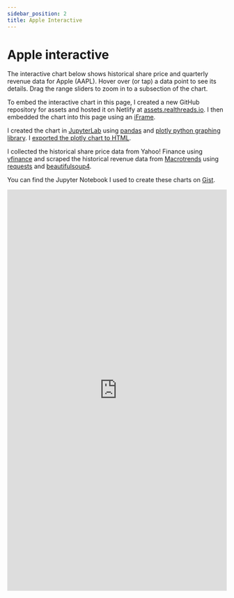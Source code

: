 ```yaml
---
sidebar_position: 2
title: Apple Interactive
---
```


# Apple interactive

The interactive chart below shows historical share price and quarterly revenue data for Apple (AAPL). Hover over (or tap) a data point to see its details. Drag the range sliders to zoom in to a subsection of the chart.

To embed the interactive chart in this page, I created a new GitHub repository for assets and hosted it on Netlify at [assets.realthreads.io](https://assets.realthreads.io/). I then embedded the chart into this page using an [iFrame](https://www.w3schools.com/tags/tag_iframe.ASP).

I created the chart in [JupyterLab](https://jupyter.org/) using [pandas](https://pypi.org/project/pandas/) and [plotly python graphing library](https://plotly.com/graphing-libraries/). I [exported the plotly chart to HTML](https://plotly.com/python/interactive-html-export/). 

I collected the historical share price data from Yahoo! Finance using [yfinance](https://pypi.org/project/yfinance/) and scraped the historical revenue data from [Macrotrends](https://www.macrotrends.net/) using [requests](https://pypi.org/project/requests/) and [beautifulsoup4](https://pypi.org/project/beautifulsoup4/).

You can find the Jupyter Notebook I used to create these charts on [Gist](https://gist.github.com/wemhr30/3c84b687abb824604a478b426be1e29f).

<iframe width="100%" height="920" src="https://assets.realthreads.io/charts/apple_interactive.html" frameborder="0"></iframe>

